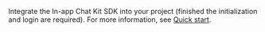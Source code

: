 Integrate the In-app Chat Kit SDK into your project (finished the initialization and login are required). 
For more information, see [Quick start](../02-Quick%20start.mdx).